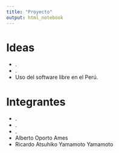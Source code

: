```yaml
---
title: "Proyecto"
output: html_notebook
---
```


# Ideas

- .
- .
- Uso del software libre en el Perú.

# Integrantes

- .
- .
- .
- Alberto Oporto Ames
- Ricardo Atsuhiko Yamamoto Yamamoto
